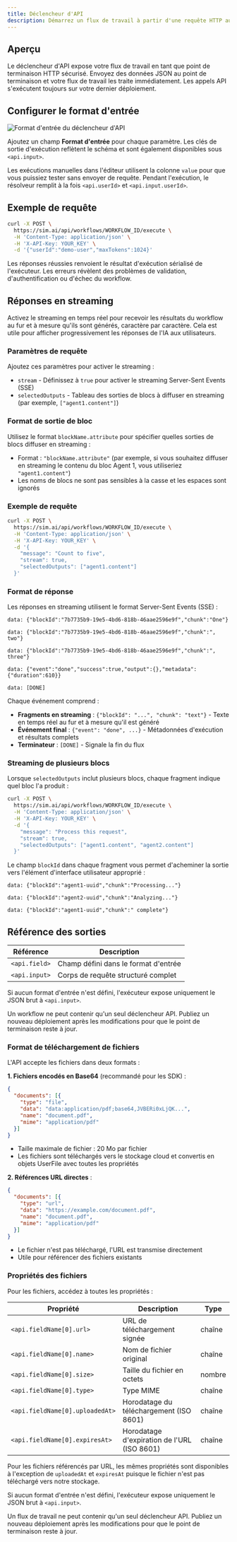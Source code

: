 ```yaml
---
title: Déclencheur d'API
description: Démarrez un flux de travail à partir d'une requête HTTP authentifiée
---
```



## Aperçu

Le déclencheur d'API expose votre flux de travail en tant que point de terminaison HTTP sécurisé. Envoyez des données JSON au point de terminaison et votre flux de travail les traite immédiatement. Les appels API s'exécutent toujours sur votre dernier déploiement.

## Configurer le format d'entrée

<div className='flex justify-center my-6'>
  <Image
    src='/static/triggers/api-trigger-light.png'
    alt="Format d'entrée du déclencheur d'API"
    width={400}
    height={250}
    className='rounded-xl border border-border shadow-sm'
  />
</div>

Ajoutez un champ **Format d'entrée** pour chaque paramètre. Les clés de sortie d'exécution reflètent le schéma et sont également disponibles sous `<api.input>`.

Les exécutions manuelles dans l'éditeur utilisent la colonne `value` pour que vous puissiez tester sans envoyer de requête. Pendant l'exécution, le résolveur remplit à la fois `<api.userId>` et `<api.input.userId>`.

## Exemple de requête

```bash
curl -X POST \
  https://sim.ai/api/workflows/WORKFLOW_ID/execute \
  -H 'Content-Type: application/json' \
  -H 'X-API-Key: YOUR_KEY' \
  -d '{"userId":"demo-user","maxTokens":1024}'
```

Les réponses réussies renvoient le résultat d'exécution sérialisé de l'exécuteur. Les erreurs révèlent des problèmes de validation, d'authentification ou d'échec du workflow.

## Réponses en streaming

Activez le streaming en temps réel pour recevoir les résultats du workflow au fur et à mesure qu'ils sont générés, caractère par caractère. Cela est utile pour afficher progressivement les réponses de l'IA aux utilisateurs.

### Paramètres de requête

Ajoutez ces paramètres pour activer le streaming :

- `stream` - Définissez à `true` pour activer le streaming Server-Sent Events (SSE)
- `selectedOutputs` - Tableau des sorties de blocs à diffuser en streaming (par exemple, `["agent1.content"]`)

### Format de sortie de bloc

Utilisez le format `blockName.attribute` pour spécifier quelles sorties de blocs diffuser en streaming :
- Format : `"blockName.attribute"` (par exemple, si vous souhaitez diffuser en streaming le contenu du bloc Agent 1, vous utiliseriez `"agent1.content"`)
- Les noms de blocs ne sont pas sensibles à la casse et les espaces sont ignorés

### Exemple de requête

```bash
curl -X POST \
  https://sim.ai/api/workflows/WORKFLOW_ID/execute \
  -H 'Content-Type: application/json' \
  -H 'X-API-Key: YOUR_KEY' \
  -d '{
    "message": "Count to five",
    "stream": true,
    "selectedOutputs": ["agent1.content"]
  }'
```

### Format de réponse

Les réponses en streaming utilisent le format Server-Sent Events (SSE) :

```
data: {"blockId":"7b7735b9-19e5-4bd6-818b-46aae2596e9f","chunk":"One"}

data: {"blockId":"7b7735b9-19e5-4bd6-818b-46aae2596e9f","chunk":", two"}

data: {"blockId":"7b7735b9-19e5-4bd6-818b-46aae2596e9f","chunk":", three"}

data: {"event":"done","success":true,"output":{},"metadata":{"duration":610}}

data: [DONE]
```

Chaque événement comprend :
- **Fragments en streaming** : `{"blockId": "...", "chunk": "text"}` - Texte en temps réel au fur et à mesure qu'il est généré
- **Événement final** : `{"event": "done", ...}` - Métadonnées d'exécution et résultats complets
- **Terminateur** : `[DONE]` - Signale la fin du flux

### Streaming de plusieurs blocs

Lorsque `selectedOutputs` inclut plusieurs blocs, chaque fragment indique quel bloc l'a produit :

```bash
curl -X POST \
  https://sim.ai/api/workflows/WORKFLOW_ID/execute \
  -H 'Content-Type: application/json' \
  -H 'X-API-Key: YOUR_KEY' \
  -d '{
    "message": "Process this request",
    "stream": true,
    "selectedOutputs": ["agent1.content", "agent2.content"]
  }'
```

Le champ `blockId` dans chaque fragment vous permet d'acheminer la sortie vers l'élément d'interface utilisateur approprié :

```
data: {"blockId":"agent1-uuid","chunk":"Processing..."}

data: {"blockId":"agent2-uuid","chunk":"Analyzing..."}

data: {"blockId":"agent1-uuid","chunk":" complete"}
```

## Référence des sorties

| Référence | Description |
|-----------|-------------|
| `<api.field>` | Champ défini dans le format d'entrée |
| `<api.input>` | Corps de requête structuré complet |

Si aucun format d'entrée n'est défini, l'exécuteur expose uniquement le JSON brut à `<api.input>`.

<Callout type="warning">
Un workflow ne peut contenir qu'un seul déclencheur API. Publiez un nouveau déploiement après les modifications pour que le point de terminaison reste à jour.
</Callout>

### Format de téléchargement de fichiers

L'API accepte les fichiers dans deux formats :

**1. Fichiers encodés en Base64** (recommandé pour les SDK) :

```json
{
  "documents": [{
    "type": "file",
    "data": "data:application/pdf;base64,JVBERi0xLjQK...",
    "name": "document.pdf",
    "mime": "application/pdf"
  }]
}
```

- Taille maximale de fichier : 20 Mo par fichier
- Les fichiers sont téléchargés vers le stockage cloud et convertis en objets UserFile avec toutes les propriétés

**2. Références URL directes** :

```json
{
  "documents": [{
    "type": "url",
    "data": "https://example.com/document.pdf",
    "name": "document.pdf",
    "mime": "application/pdf"
  }]
}
```

- Le fichier n'est pas téléchargé, l'URL est transmise directement
- Utile pour référencer des fichiers existants

### Propriétés des fichiers

Pour les fichiers, accédez à toutes les propriétés :

| Propriété | Description | Type |
|----------|-------------|------|
| `<api.fieldName[0].url>` | URL de téléchargement signée | chaîne |
| `<api.fieldName[0].name>` | Nom de fichier original | chaîne |
| `<api.fieldName[0].size>` | Taille du fichier en octets | nombre |
| `<api.fieldName[0].type>` | Type MIME | chaîne |
| `<api.fieldName[0].uploadedAt>` | Horodatage du téléchargement (ISO 8601) | chaîne |
| `<api.fieldName[0].expiresAt>` | Horodatage d'expiration de l'URL (ISO 8601) | chaîne |

Pour les fichiers référencés par URL, les mêmes propriétés sont disponibles à l'exception de `uploadedAt` et `expiresAt` puisque le fichier n'est pas téléchargé vers notre stockage.

Si aucun format d'entrée n'est défini, l'exécuteur expose uniquement le JSON brut à `<api.input>`.

<Callout type="warning">
Un flux de travail ne peut contenir qu'un seul déclencheur API. Publiez un nouveau déploiement après les modifications pour que le point de terminaison reste à jour.
</Callout>
